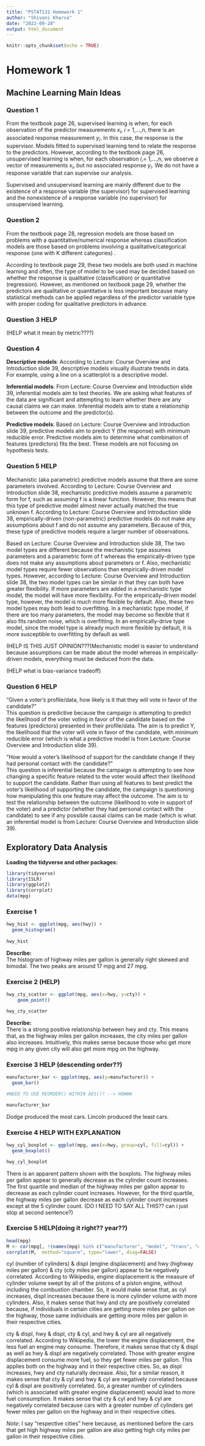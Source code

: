```yaml
---
title: "PSTAT131 Homework 1"
author: "Shivani Kharva"
date: "2022-09-28"
output: html_document
---
```


```r
knitr::opts_chunk$set(echo = TRUE)
```

# Homework 1  

## Machine Learning Main Ideas  

### Question 1  

From the textbook page 26, supervised learning is when, for each observation of the predictor measurements $x_{i}$, ${i}$ = 1,...,n, there is an associated response measurement $y_{i}$. In this case, the response is the supervisor. Models fitted to supervised learning tend to relate the response to the predictors. However, according to the textbook page 26, unsupervised learning is when, for each observation $i$,= 1,...,n, we observe a vector of measurements $x_{i}$, but no associated response $y_{i}$. We do not have a response variable that can supervise our analysis.  

Supervised and unsupervised learning are mainly different due to the existence of a response variable (the supervisor) for supervised learning and the nonexistence of a response variable (no supervisor) for unsupervised learning.  

### Question 2  

From the textbook page 28, regression models are those based on problems with a quantitative/numerical response whereas classification models are those based on problems involving a qualitative/categorical response (one with K different categories) .  

According to textbook page 29, these two models are both used in machine learning and often, the type of model to be used may be decided based on whether the response is qualitative (classification) or quantitative (regression). However, as mentioned on textbook page 29, whether the predictors are qualitative or quantitative is less important because many statistical methods can be applied regardless of the predictor variable type with proper coding for qualitative predictors in advance.  

### Question 3   HELP
(HELP what it mean by metric????)  

### Question 4   

**Descriptive models**: According to Lecture: Course Overview and Introduction slide 39, descriptive models visually illustrate trends in data. For example, using a line on a scatterplot is a descriptive model.

**Inferential models**: From Lecture: Course Overview and Introduction slide 39, inferential models aim to test theories. We are asking what features of the data are significant and attempting to learn whether there are any causal claims we can make. Inferential models aim to state a relationship between the outcome and the predictor(s).  

**Predictive models**: Based on Lecture: Course Overview and Introduction slide 39, predictive models aim to predict Y (the response) with minimum reducible error. Predictive models aim to determine what combination of features (predictors) fits the best. These models are not focusing on hypothesis tests.  

### Question 5  HELP

Mechanistic (aka parametric) predictive models assume that there are some parameters involved. According to Lecture: Course Overview and Introduction slide 38, mechanistic predictive models assume a parametric form for f, such as assuming f is a linear function. However, this means that this type of predictive model almost never actually matched the true unknown f. According to Lecture: Course Overview and Introduction slide 38, empirically-driven (non-parametric) predictive models do not make any assumptions about f and do not assume any parameters. Because of this, these type of predictive models require a larger number of observations.  

Based on Lecture: Course Overview and Introduction slide 38, The two model types are different because the mechanistic type assumes parameters and a parametric form of f whereas the empirically-driven type does not make any assumptions about parameters or f. Also, mechanistic model types require fewer observations than empirically-driven model types. However, according to Lecture: Course Overview and Introduction slide 38, the two model types can be similar in that they can both have greater flexibility. If more parameters are added in a mechanistic type model, the model will have more flexibility. For the empirically-driven model type, however, the model is much more flexible by default. Also, these two model types may both lead to overfitting. In a mechanistic type model, if there are too many parameters, the model may become so flexible that it also fits random noise, which is overfitting. In an empirically-drive type model, since the model type is already much more flexible by default, it is more susceptible to overfitting by default as well.    

(HELP IS THIS JUST OPINION???)Mechanistic model is easier to understand because assumptions can be made about the model whereas in empirically-driven models, everything must be deduced from the data. 

(HELP what is bias-variance tradeoff)  

### Question 6  HELP 

"Given a voter’s profile/data, how likely is it that they will vote in favor of the candidate?"  
This question is predictive because the campaign is attempting to predict the likelihood of the voter voting in favor of the candidate based on the features (predictors) presented in their profile/data. The aim is to predict Y, the likelihood that the voter will vote in favor of the candidate, with minimum reducible error (which is what a predictive model is from Lecture: Course Overview and Introduction slide 39).  

"How would a voter’s likelihood of support for the candidate change if they had personal contact with the candidate?"  
This question is inferential because the campaign is attempting to see how changing a specific feature related to the voter would affect their likelihood to support the candidate. Rather than using all features to best predict the voter's likelihood of supporting the candidate, the campaign is questioning how manipulating this one feature may affect the outcome. The aim is to test the relationship between the outcome (likelihood to vote in support of the voter) and a predictor (whether they had personal contact with the candidate) to see if any possible causal claims can be made (which is what an inferential model is from Lecture: Course Overview and Introduction slide 39).  

## Exploratory Data Analysis  
**Loading the tidyverse and other packages:**  
```r
library(tidyverse)
library(ISLR)
library(ggplot2)
library(corrplot)
data(mpg)
```

### Exercise 1
```r
hwy_hist <- ggplot(mpg, aes(hwy)) +
  geom_histogram()
  
hwy_hist
```
**Describe:**  
The histogram of highway miles per gallon is generally right skewed and bimodal. The two peaks are around 17 mpg and 27 mpg.  

### Exercise 2  (HELP)
```r
hwy_cty_scatter <- ggplot(mpg, aes(x=hwy, y=cty)) +
    geom_point()

hwy_cty_scatter
```
**Describe:**  
There is a strong positive relationship between hwy and cty. This means that, as the highway miles per gallon increases, the city miles per gallon also increases. Intuitively, this makes sense because those who get more mpg in any given city will also get more mpg on the highway.  

### Exercise 3  HELP (descending order??)
```r
manufacturer_bar <- ggplot(mpg, aes(y=manufacturer)) +
  geom_bar()

#NEED TO USE REORDER() WITHIN AES()? --> HOWWW

manufacturer_bar
```

Dodge produced the most cars. Lincoln produced the least cars.  

### Exercise 4  HELP WITH EXPLANATION
```r
hwy_cyl_boxplot <- ggplot(mpg, aes(x=hwy, group=cyl, fill=cyl)) +
  geom_boxplot()

hwy_cyl_boxplot
```
There is an apparent pattern shown with the boxplots. The highway miles per gallon appear to generally decrease as the cylinder count increases. The first quartile and median of the highway miles per gallon appear to decrease as each cylinder count increases. However, for the third quartile, the highway miles per gallon decrease as each cylinder count increases except at the 5 cylinder count.  (DO I NEED TO SAY ALL THIS?? can i just stop at second sentence?)  

### Exercise 5  HELP(doing it right?? year??)
```r
head(mpg)
M <- cor(mpg[, !(names(mpg) %in% c("manufacturer", "model", "trans", "drv","fl", "class"))])
corrplot(M,  method="square", type="lower", diag=FALSE)
```
cyl (number of cylinders) & displ (engine displacement) and hwy (highway miles per gallon) & cty (city miles per gallon) appear to be negatively correlated. According to Wikipedia, engine displacement is the measure of cylinder volume swept by all of the pistons of a piston engine, without including the combustion chamber. So, it would make sense that, as cyl increases, displ increases because there is more cylinder volume with more cylinders. Also, it makes sense that hwy and cty are positively correlated because, if individuals in certain cities are getting more miles per gallon on the highway, those same individuals are getting more miles per gallon in their respective cities.  

cty & displ, hwy & displ, cty & cyl, and hwy & cyl are all negatively correlated. According to Wikipedia, the lower the engine displacement, the less fuel an engine may consume. Therefore, it makes sense that cty & displ as well as hwy & displ are negatively correlated. Those with greater engine displacement consume more fuel, so they get fewer miles per gallon. This applies both on the highway and in their respective cities. So, as displ increases, hwy and cty naturally decrease. Also, for a similar reason, it makes sense that cty & cyl and hwy & cyl are negatively correlated because cyl & displ are positively correlated. So, a greater number of cylinders (which is associated with greater engine displacement) would lead to more fuel consumption. It makes sense that cty & cyl and hwy & cyl are negatively correlated because cars with a greater number of cylinders get fewer miles per gallon on the highway and in their respective cities.  

*Note*: I say "respective cities" here because, as mentioned before the cars that get high highway miles per gallon are also getting high city miles per gallon in their respective cities.  
